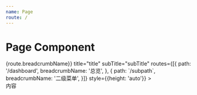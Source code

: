 ```yaml
---
name: Page
route: /
---
```



# Page Component

<Playground>
  <Page 
    link={<span>{route.breadcrumbName}</span>}
    title="title"
    subTitle="subTitle" 
    routes={[{
      path: '/dashboard',
      breadcrumbName: '总览',
    }, {
      path: `/subpath`,
      breadcrumbName: '二级菜单',
    }]}
    style={{height: 'auto'}}
  >
    <div style={{
      backgroundColor: '#fff',
      padding: 16,
      borderRadius: 8,
      boxShadow: `0 2px 8px rgba(0, 0, 0, 0.09)`,
    }}>
      内容
    </div>
  </Page>
</Playground>
